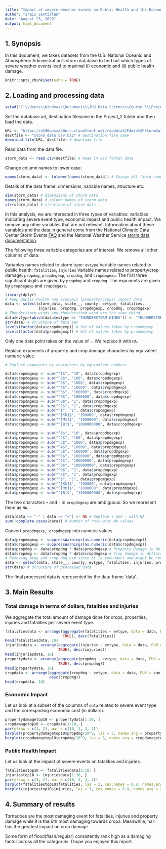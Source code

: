 ```yaml
---
title: "Impact of severe weather events on Public Health and the Economy"
author: "Irais Santillan"
date: "August 23, 2020"
output: html_document
---
```



1. Synopsis
-----------

In this document, we takes datasets from the U.S. National Oceanic and Atmospheric Administration's storm database to find out which types of severe weather events lead to maximal (i) economic and (ii) public health damage. 

```r
knitr::opts_chunk$set(echo = TRUE)
```


2. Loading and processing data
------------------------------
```r
setwd("C:\\Users\\Windows\\Documents\\JHU_Data_Science\\Course_5\\Project_2") # Set Project_2 as the working directory
```

Set the database url, destination filename in the Project_2 folder and then load the data.

```r
URL <- "https://d396qusza40orc.cloudfront.net/repdata%2Fdata%2FStormData.csv.bz2" # Database URL
destfile <- "storm_data.csv.bz2" # destination file name
download.file(URL, destfile) # download file
```

Read data from the data file.
```r
storm_data <- read.csv(destfile) # Read in csv format data
```

Change column names to lower case.
```r
names(storm_data) <- tolower(names(storm_data)) # Change all field names to lowercase
```

Details of the data frame: dimensions, variable names, structure etc.
```r
dim(storm_data) # dimensions of storm data
names(storm_data) # column names of storm data
str(storm_data) # structure of storm data
```
In this analysis, we are interested in three types of variables: variables indicating severe event type, economic impact and public health impact. We remove any other variables that are not relevant. Information about these variables and the data in general come from the National Climatic Data Center Storm Events [FAQ](https://d396qusza40orc.cloudfront.net/repdata%2Fpeer2_doc%2FNCDC%20Storm%20Events-FAQ%20Page.pdf) and the National Weather Service [storm data documentation](https://d396qusza40orc.cloudfront.net/repdata%2Fpeer2_doc%2Fpd01016005curr.pdf).

The following three variable categories are of interest. We remove all other columns of data.

Variables names related to storm type: `evtype`
Variable names related to public health: `fatalities`, `injuries`
Variable names related to property/crop damage: `propdmg`, `propdmgexp`, `cropdmg`, and `cropdmgexp`. The first three significant digits are given by `propdmg` and `cropdmg`. The exponents are given by `propdmgexp` and `cropdmgexp`.

```r
library(dplyr)
# Keep public health and economic (property/crops) impact data
data <- select(storm_data, state__, county, evtype, fatalities, 
               injuries, propdmg, propdmgexp, cropdmg, cropdmgexp)
# Thunderstorm winds and thunderstorm wind are the same thing
data$evtype[which(data$evtype == "THUNDERSTORM WINDS")] <- "THUNDERSTORM WIND"
str(data) # structure of data set
levels(factor(data$cropdmgexp)) # Set of values taken by cropdmgexp
levels(factor(data$propdmgexp)) # Set of values taken by propdmgexp
```

Only one data point takes on the value of `-`. We replace it with `NA`.

Replace exponents of property and crop damage characters by equivalent numeric value.
```r
# Replace exponents by characters by equivalent numbers

data$cropdmgexp <- sub("^1$", "10", data$cropdmgexp) 
data$cropdmgexp <- sub("^2$", "100", data$cropdmgexp) 
data$cropdmgexp <- sub("^3$", "1000", data$cropdmgexp) 
data$cropdmgexp <- sub("^4$", "10000", data$cropdmgexp) 
data$cropdmgexp <- sub("^5$", "100000", data$cropdmgexp) 
data$cropdmgexp <- sub("^6$", "1000000", data$cropdmgexp) 
data$cropdmgexp <- sub("^0$", "1", data$cropdmgexp) 
data$cropdmgexp <- sub("^?$", "1", data$cropdmgexp) 
data$cropdmgexp <- sub("^$", "1", data$cropdmgexp) 
data$cropdmgexp <- sub("^[Kk]$", "100000", data$cropdmgexp) 
data$cropdmgexp <- sub("^[Mm]$", "1000000", data$cropdmgexp)
data$cropdmgexp <- sub("^[B]$", "1000000000", data$cropdmgexp)

data$propdmgexp <- sub("^1$", "10", data$propdmgexp) 
data$propdmgexp <- sub("^2$", "100", data$propdmgexp) 
data$propdmgexp <- sub("^3$", "1000", data$propdmgexp) 
data$propdmgexp <- sub("^4$", "10000", data$propdmgexp) 
data$propdmgexp <- sub("^5$", "100000", data$propdmgexp) 
data$propdmgexp <- sub("^6$", "1000000", data$propdmgexp) 
data$propdmgexp <- sub("^7$", "10000000", data$propdmgexp) 
data$propdmgexp <- sub("^8$", "100000000", data$propdmgexp) 
data$propdmgexp <- sub("^0$", "1", data$propdmgexp) 
data$propdmgexp <- sub("^?$", "1", data$propdmgexp) 
data$propdmgexp <- sub("^$", "1", data$propdmgexp) 
data$propdmgexp <- sub("^[Kk]$", "100000", data$propdmgexp) 
data$propdmgexp <- sub("^[Mm]$", "1000000", data$propdmgexp)
data$propdmgexp <- sub("^[B]$", "1000000000", data$propdmgexp)
```

The two characters `+` and `-` in `propdmgexp` are ambiguous. So we represent them as `NA`.

```r
data[data == "-" | data == "+"] <- NA # Replace + and - with NA
sum(!complete.cases(data)) # Number of rows with NA values
```

Convert `propdmgexp, cropdmgexp` into numeric values.
```r
data$propdmgexp <- suppressWarnings(as.numeric(data$propdmgexp))
data$cropdmgexp <- suppressWarnings(as.numeric(data$cropdmgexp))
data$propdmg <- data$propdmg * data$propdmgexp # Property damage in dollars
data$cropdmg <- data$cropdmg * data$cropdmgexp # Crop damage in dollars
# Removing prop and crop dmg exp since it is redundant and might be confusing
data <- select(data, state__, county, evtype, fatalities, injuries, propdmg, cropdmg)
str(data) # Structure of processed data
```
The final processed data is represented by the data frame `data'.


3. Main Results
---------------

### Total damage in terms of dollars, fatalities and injuries
We aggregate the total amount of damage done for crops, properties, injuries and fatalities per severe event type.  

```r
fatalitiesdata <- arrange(aggregate(fatalities ~ evtype, data = data, FUN = sum, na.rm = 
                          TRUE), desc(fatalities))
head(fatalitiesdata, 10)
injuriesdata <- arrange(aggregate(injuries ~ evtype, data = data, FUN = sum, na.rm = 
                        TRUE), desc(injuries))
head(injuriesdata, 10)
propertydata <- arrange(aggregate(propdmg ~ evtype, data = data, FUN = sum, na.rm = 
                        TRUE), desc(propdmg))
head(propertydata, 10)
cropdata <- arrange(aggregate(cropdmg ~ evtype, data = data, FUN = sum, na.rm = TRUE), 
                    desc(cropdmg))
head(cropdata, 10)
```

### Economic Impact

Let us look at a subset of the columns of `data` related to severe event type and the correspnding economic cost (in dollars).

```r
propertydamagetop10 <- propertydata[1:10, ]
cropdamagetop10 <- cropdata[1:10, ]
par(mfrow = c(1, 2), mar = c(10, 3, 3, 2))
barplot(propertydamagetop10$propdmg/10^9, las = 3, names.arg = propertydamagetop10$evtype, col = "steelblue", main = "Top 10 causes for property damage", cex.names = 0.8, ylab = "Property damage (billion dollars)")
barplot(cropdamagetop10$cropdmg/10^9, las = 3, names.arg = cropdamagetop10$evtype, col = "steelblue", cex.names = 0.8, main = "Top 10 causes for crop damage", ylab = "Crop damage (billion dollars)")
```

### Public Health Impact

Let us look at the impact of severe events on fatalities and injuries.

```r
fatalitiestop10 <- fatalitiesdata[1:10, ]
injuriestop10 <- injuriesdata[1:10, ]
par(mfrow = c(1, 2), mar = c(10, 3, 3, 2))
barplot(fatalitiestop10$fatalities, las = 3, cex.names = 0.8, names.arg = fatalitiestop10$evtype, col = "red", main = "Top 10 causes for fatalities", ylab = "Number of fatalities")
barplot(injuriestop10$injuries, las = 3, cex.names = 0.8, names.arg = injuriestop10$evtype, col = "red", main = "Top 10 causes for injuries", ylab = "Number of injuries")
```

4. Summary of results
---------------------

Tornadoes are the most damaging event for fatalities, injuries and property damage while it is the 6th most damaging towards crops. Meanwhile, hail has the greatest impact on crop damage.

Some form of flood(flash/regular) consistently rank high as a damaging factor across all the categories.
I hope you enjoyed this report. 









